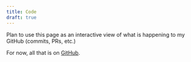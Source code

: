 ```yaml
---
title: Code
draft: true
---
```


Plan to use this page as an interactive view of what is happening to my GitHub (commits, PRs, etc.)

For now, all that is on [GitHub](https://github.com/nikivdev).
